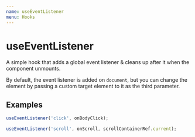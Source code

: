 ```yaml
---
name: useEventListener
menu: Hooks
---
```


# useEventListener

A simple hook that adds a global event listener & cleans up after it when the component unmounts.

By default, the event listener is added on `document`, but you can change the element by passing a custom target element to it as the third parameter.

## Examples

```js
useEventListener('click', onBodyClick);
```

```js
useEventListener('scroll', onScroll, scrollContainerRef.current);
```
